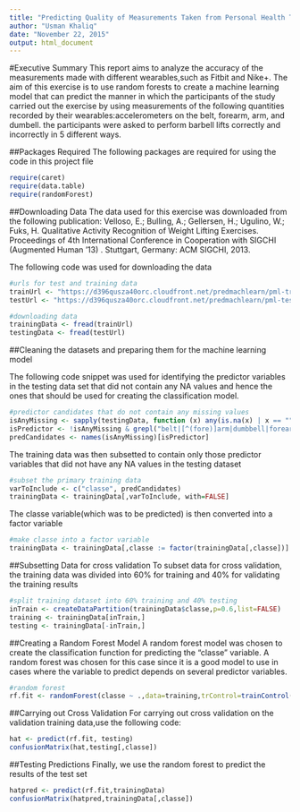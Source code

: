 ```yaml
---
title: "Predicting Quality of Measurements Taken from Personal Health Tracking Wearables"
author: "Usman Khaliq"
date: "November 22, 2015"
output: html_document
---
```

#Executive Summary 
This report aims to analyze the accuracy of the measurements made with different wearables,such as Fitbit and Nike+. The aim of this exercise is to use random forests to create a machine learning model that can predict the manner in which the participants of the study carried out the exercise by using measurements of the following quantities recorded by their wearables:accelerometers on the belt, forearm, arm, and dumbell. the participants were asked to perform barbell lifts correctly and incorrectly in 5 different ways.

##Packages Required
The following packages are required for using the code in this project file
```r
require(caret) 
require(data.table)
require(randomForest)
```

##Downloading Data
The data used for this exercise was downloaded from the following publication: 
Velloso, E.; Bulling, A.; Gellersen, H.; Ugulino, W.; Fuks, H. Qualitative Activity Recognition of Weight Lifting Exercises. Proceedings of 4th International Conference in Cooperation with SIGCHI (Augmented Human '13) . Stuttgart, Germany: ACM SIGCHI, 2013.

The following code was used for downloading the data
```r
#urls for test and training data
trainUrl <- "https://d396qusza40orc.cloudfront.net/predmachlearn/pml-training.csv"
testUrl <- "https://d396qusza40orc.cloudfront.net/predmachlearn/pml-testing.csv" 

#downloading data
trainingData <- fread(trainUrl) 
testingData <- fread(testUrl)
```

##Cleaning the datasets and preparing them for the machine learning model

The following code snippet was used for identifying the predictor variables in the testing data set that did not contain any NA values and hence the ones that should be used for creating the classification model.
```r
#predictor candidates that do not contain any missing values
isAnyMissing <- sapply(testingData, function (x) any(is.na(x) | x == ""))
isPredictor <- !isAnyMissing & grepl("belt|[^(fore)]arm|dumbbell|forearm", names(isAnyMissing))
predCandidates <- names(isAnyMissing)[isPredictor] 
```

The training data was then subsetted to contain only those predictor variables that did not have any NA values in the testing dataset
```r
#subset the primary training data
varToInclude <- c("classe", predCandidates)
trainingData <- trainingData[,varToInclude, with=FALSE] 
```

The classe variable(which was to be predicted) is then converted into a factor variable
```r
#make classe into a factor variable
trainingData <- trainingData[,classe := factor(trainingData[,classe])] 
```

##Subsetting Data for cross validation
To subset data for cross validation, the training data was divided into 60% for training and 40% for validating the training results
```r
#split training dataset into 60% training and 40% testing
inTrain <- createDataPartition(trainingData$classe,p=0.6,list=FALSE) 
training <- trainingData[inTrain,]
testing <- trainingData[-inTrain,]
``` 

##Creating a Random Forest Model
A random forest model was chosen to create the classification function for predicting the "classe" variable. A random forest was chosen for this case since it is a good model to use in cases where the variable to predict depends on several predictor variables.
```r
#random forest
rf.fit <- randomForest(classe ~ .,data=training,trControl=trainControl(method = "cv"),number=10) 
```


##Carrying out Cross Validation
For carrying out cross validation on the validation training data,use the following code:
```r
hat <- predict(rf.fit, testing)
confusionMatrix(hat,testing[,classe])
```
##Testing Predictions
Finally, we use the random forest to predict the results of the test set
```r
hatpred <- predict(rf.fit,trainingData)
confusionMatrix(hatpred,trainingData[,classe])
```